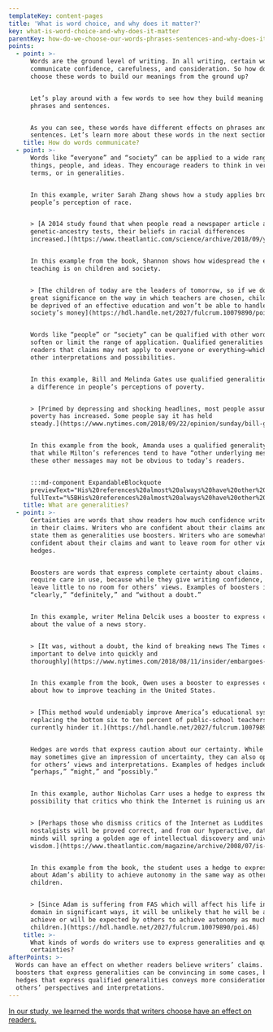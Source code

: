 ```yaml
---
templateKey: content-pages
title: 'What is word choice, and why does it matter?'
key: what-is-word-choice-and-why-does-it-matter
parentKey: how-do-we-choose-our-words-phrases-sentences-and-why-does-it-matter
points:
  - point: >-
      Words are the ground level of writing. In all writing, certain words
      communicate confidence, carefulness, and consideration. So how do writers
      choose these words to build our meanings from the ground up?


      Let’s play around with a few words to see how they build meaning into our
      phrases and sentences.


      As you can see, these words have different effects on phrases and
      sentences. Let’s learn more about these words in the next section.
    title: How do words communicate?
  - point: >-
      Words like “everyone” and “society” can be applied to a wide range of
      things, people, and ideas. They encourage readers to think in very general
      terms, or in generalities.


      In this example, writer Sarah Zhang shows how a study applies broadly to
      people’s perception of race.


      > [A 2014 study found that when people read a newspaper article about
      genetic-ancestry tests, their beliefs in racial differences
      increased.](https://www.theatlantic.com/science/archive/2018/09/your-dna-is-not-your-culture/571150/)


      In this example from the book, Shannon shows how widespread the effect of
      teaching is on children and society.


      > [The children of today are the leaders of tomorrow, so if we do not put
      great significance on the way in which teachers are chosen, children will
      be deprived of an effective education and won’t be able to handle
      society’s money](https://hdl.handle.net/2027/fulcrum.10079890/poi.47)


      Words like “people” or “society” can be qualified with other words to
      soften or limit the range of application. Qualified generalities show
      readers that claims may not apply to everyone or everything—which invites
      other interpretations and possibilities.


      In this example, Bill and Melinda Gates use qualified generalities to show
      a difference in people’s perceptions of poverty.


      > [Primed by depressing and shocking headlines, most people assume that
      poverty has increased. Some people say it has held
      steady.](https://www.nytimes.com/2018/09/22/opinion/sunday/bill-gates-melinda-gates-global-poverty.html)


      In this example from the book, Amanda uses a qualified generality to show
      that while Milton’s references tend to have “other underlying messages,”
      these other messages may not be obvious to today’s readers.


      :::md-component ExpandableBlockquote
      previewText="His%20references%20almost%20always%20have%20other%20underlying%20messages%20that%20a%20typical%20scholar%20of%20today%20must%20search%20for%20more%20deeply%2C%20but%20at%20the%20time%20were%20usually%20well%20known%20within%20the%20intellectual%20sphere."
      fullText="%5BHis%20references%20almost%20always%20have%20other%20underlying%20messages%20that%20a%20typical%20scholar%20of%20today%20must%20search%20for%20more%20deeply%2C%20but%20at%20the%20time%20were%20usually%20well%20known%20within%20the%20intellectual%20sphere.%20Images%20involving%20religion%20or%20classical%20mythology%20do%20not%20necessarily%20agree%20in%20today%u2019s%20world%2C%20but%20they%20worked%20well%20for%20Milton%20to%20address%20multiple%20perspectives%20that%20his%20audience%20could%20comprehend%20no%20matter%20what%20they%20believed%20in.%5D%28https%3A//hdl.handle.net/2027/fulcrum.10079890/poi.50%29"
    title: What are generalities?
  - point: >-
      Certainties are words that show readers how much confidence writers have
      in their claims. Writers who are confident about their claims and want to
      state them as generalities use boosters. Writers who are somewhat
      confident about their claims and want to leave room for other views use
      hedges.


      Boosters are words that express complete certainty about claims. They
      require care in use, because while they give writing confidence, they can
      leave little to no room for others’ views. Examples of boosters include
      “clearly,” “definitely,” and “without a doubt.”


      In this example, writer Melina Delcik uses a booster to express certainty
      about the value of a news story.


      > [It was, without a doubt, the kind of breaking news The Times considers
      important to delve into quickly and
      thoroughly](https://www.nytimes.com/2018/08/11/insider/embargoes-reporting.html)


      In this example from the book, Owen uses a booster to expresses confidence
      about how to improve teaching in the United States.


      > [This method would undeniably improve America’s educational system by
      replacing the bottom six to ten percent of public-school teachers that
      currently hinder it.](https://hdl.handle.net/2027/fulcrum.10079890/poi.48)


      Hedges are words that express caution about our certainty. While hedges
      may sometimes give an impression of uncertainty, they can also open space
      for others’ views and interpretations. Examples of hedges include
      “perhaps,” “might,” and “possibly.”


      In this example, author Nicholas Carr uses a hedge to express the
      possibility that critics who think the Internet is ruining us are right.


      > [Perhaps those who dismiss critics of the Internet as Luddites or
      nostalgists will be proved correct, and from our hyperactive, data-stoked
      minds will spring a golden age of intellectual discovery and universal
      wisdom.](https://www.theatlantic.com/magazine/archive/2008/07/is-google-making-us-stupid/306868/)


      In this example from the book, the student uses a hedge to express doubt
      about Adam’s ability to achieve autonomy in the same way as other
      children.


      > [Since Adam is suffering from FAS which will affect his life in every
      domain in significant ways, it will be unlikely that he will be able to
      achieve or will be expected by others to achieve autonomy as much as other
      children.](https://hdl.handle.net/2027/fulcrum.10079890/poi.46)
    title: >-
      What kinds of words do writers use to express generalities and qualified
      certainties?
afterPoints: >-
  Words can have an effect on whether readers believe writers’ claims. Using
  boosters that express generalities can be convincing in some cases, but using
  hedges that express qualified generalities conveys more considerations for
  others’ perspectives and interpretations.
---
```

[In our study, we learned the words that writers choose have an effect on readers.](/pages/writing-is-social/how-is-writing-a-social-activity/)
